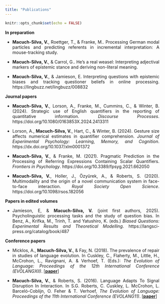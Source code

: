 ```yaml
---
title: "Publications"
---
```


```r
knitr::opts_chunk$set(echo = FALSE)
```

<style>
body {
  text-align: justify}

h1 {
  text-align: center
}
</style>

**In preparation**

* **Macuch-Silva, V.**, Roettger, T., & Franke, M.. Processing German modal particles and predicting referents in incremental interpretation: A mouse-tracking study.

* **Macuch-Silva, V.**, & Carrol, G.. He’s a real weasel: Interpreting adjectival markers of epistemic stance and deriving non-literal meaning.

* **Macuch-Silva, V.**, & Jamieson, E. Interpreting questions with epistemic biases and
tracking questioner beliefs in online processing. https://lingbuzz.net/lingbuzz/008832


**Journal papers**

* **Macuch-Silva, V.**, Lorson, A., Franke, M., Cummins, C., & Winter, B. (2024). Strategic use of English quantifiers in the reporting of quantitative information. _Discourse Processes_. https://doi.org/10.1080/0163853X.2024.2413311

* Lorson, A., **Macuch-Silva, V.**, Hart, C., & Winter, B. (2024). Gesture size affects numerical estimates in quantifier comprehension. _Journal of Experimental Psychology: Learning, Memory, and Cognition_. https://dx.doi.org/10.1037/xlm0001372

* **Macuch-Silva, V.**, & Franke, M. (2021). Pragmatic Prediction in the Processing of Referring Expressions Containing Scalar Quantifiers. _Frontiers in Psychology_. https://doi.org/10.3389/fpsyg.2021.662050

* **Macuch-Silva, V.**,  Holler, J., Özyürek, A., & Roberts, S. (2020). Multimodality and the origin of a novel communication system in face-to-face interaction. _Royal Society Open Science_. https://doi.org/10.1098/rsos.182056


**Papers in edited volumes**

* Jamieson, E, & **Macuch-Silva, V.** (joint first authors, 2025). Psycholinguistic processing tasks and the study of question bias. In Benz, A., Krifka, M., Trinh, T. and Yatushiro, K. (eds.) _Biased Questions: Experimental Results and Theoretical Modelling_. https://langsci-press.org/catalog/book/487


**Conference papers**

* Micklos, A., **Macuch-Silva, V.**, & Fay, N. (2018). The prevalence of repair in studies of language evolution. In Cuskley, C., Flaherty, M., Little, H., McCrohon, L., Ravignani, A. & Verhoef, T. (Eds.): _The Evolution of Language: Proceedings of the 12th International Conference (EVOLANGXII)_. [<a href="http://evolang.org/torun/proceedings/paperpdfs/Evolang_12_paper_136.pdf" target="_blank"><b>paper</b></a>]


* **Macuch-Silva, V.**, & Roberts, S. (2016). Language Adapts To Signal Disruption In Interaction. In S.G. Roberts, C. Cuskley, L. McCrohon, L. Barceló-Coblijn, O. Feher & T. Verhoef, _The Evolution of Language: Proceedings of the 11th International Conference (EVOLANG11)_. [<a href="http://evolang.org/neworleans/workshops/pdf/MacuchSilva_Lati.pdf" target="_blank"><b>paper</b></a>]